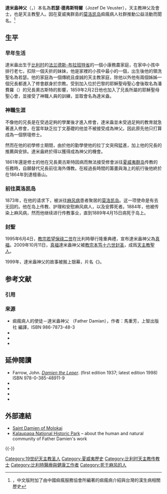 {{Infobox saint
|name=達米盎神父
|birth_date={{birth date|1840|1|3}}
|death_date={{death date and age|1889|4|15|1840|1|3}}
|feast_day=5月10日
|venerated_in=[[羅馬天主教|羅馬天主教]]
|image=FatherDamien.jpeg
|imagesize=250px
|caption=在莫洛凱島染上痲瘋病而毀容的達米盎神父
|birth_place=[[比利時|比利時]][[特雷梅洛|特雷梅洛]]
|death_place= [[夏威夷王國|夏威夷王國]][[莫洛凱島|莫洛凱島]][[卡勞帕帕|卡勞帕帕]]
|titles=天主教神父與傳教士
|beatified_date=1995年6月4日
|beatified_place=
|beatified_by=[[教宗若望保祿二世|教宗若望保祿二世]]
|canonized_date=2009年10月11日
|canonized_place=
|canonized_by=[[教宗本篤十六世|教宗本篤十六世]]
|attributes=
|patronage= 痲瘋患者
|major_shrine=
|suppressed_date=
|issues=
}}
'''達米盎神父'''（{{lang-nl|Pater Damiaan}}，{{bd|1840年|1月3日|1889年|4月15日|catIdx=D}}）本名為'''若瑟·德弗斯特爾'''（Jozef De Veuster），天主教神父及{{le|耶穌聖母聖心會|Congregation of the Sacred Hearts of Jesus and Mary}}會士，也是天主教聖人。因在夏威夷群島的[[莫洛凯岛|莫洛凯岛]]痲瘋病人社群推動公益活動而聞名。<ref name=愛德華>{{cite book|author=愛德華·布里昂|title=栽在水旁的一棵樹|year=2012年|publisher=光啓社|others=田軍}}，中文版附加了由中國痲瘋服務協會所編著的痲瘋病介紹與台灣的漢生病相關歷史</ref>

== 生平 ==
===早年生活===
達米盎出生于[[比利时|比利时]]的[[法兰德斯-布拉班特省|法兰德斯-布拉班特省]]的一個小康務農家庭，在家中小孩中排行老七，扣除一個夭折的妹妹，他是家裡的小孩中最小的一個，出生後他的領洗聖名為若瑟。他的家庭為一個傳統且虔誠的天主教家庭，除他以外他有兩個姊姊一個兄長都進入了修會獻身於宗教。受到加入位於巴黎的耶穌聖母聖心會後取名為潘費羅（{{lang-fr|Pamphile}}）的兄長奧古斯特的影響，1859年2月2日他也加入了兄長所屬的耶穌聖母聖心會，並接受了神職人員的訓練，並取會名為達米盎。

===神職生涯===
不像他的兄長是在受過足夠的學業後才進入修會，達米盎並未受過足夠的教育就急著進入修會，在當年缺乏拉丁文基礎的他並不被接受成為神父。因此原先他只打算成為一個祭壇修士。

然而在他的初學修士期間，由於他的勤學使他的拉丁文突飛猛進，加上他的兄長的推薦與安排。達米盎終於得以獲得成為神父的機會。

1861年還是修士的他在兄長奧古斯特因病而無法接受修會派往[[夏威夷群岛|夏威夷群岛]]传教的任務時，自願替代兄長前往海外傳教。在經過長時間的籌畫與海上的航行後他終於在1864年到達檀香山。

===前往莫洛凯岛===
1873年，在他的请求下，被派往[[麻风病|麻风病]]患者聚居的[[莫洛凯岛|莫洛凯岛]]。这一项使命是有去无回的。他在岛上传教、护理和安慰麻风病人，以及安葬死者。1884年，他被传染上麻风病，然而他继续进行传教事业，直到1889年4月15日病死于岛上。

=== 封聖 ===
1995年6月4日，[[教宗若望保祿二世|教宗若望保祿二世]]在比利時舉行隆重典禮，宣布達米盎神父為[[真福|真福]]。2009年10月11日，[[真福|真福]]達米盎神父被[[教宗|教宗]][[本笃十六世|本笃十六世]][[封圣|封圣]]，成爲[[基督教聖人|天主教聖人]]。

1999年，達米盎神父的故事被搬上银幕，片名《{{le|莫洛凱：達米盎神父的故事|Molokai: The Story of Father Damien}}》。

== 参考文献 ==
=== 引用 ===
{{Reflist}}

=== 来源 ===
{{Wikisource1913CatholicEnc|Father Damien (Joseph de Veuster)}}
{{refbegin}}
* 痲瘋病人的使徒－達米盎神父 （Father Damian），作者：馬重芳，上智出版社 編譯，ISBN 986-7873-48-3
*{{cite book | last = Daws | first = Gavan | title = Holy Man: Father Damien of Molokai | url = https://archive.org/details/holymanfatherdam0000daws_n7o6 | publisher = [[夏威夷大學出版社|University of Hawai'i Press]] | location = Honolulu | year = 1984 | isbn = 0-8248-0920-3 |author-link=:en:Gavan Daws }}
* {{cite book | last = Eynikel | first = Hilde | title = Molokai: the Story of Father Damien | publisher = Alba House | location = Staten Island | year = 1999 | isbn = 0-8189-0872-6 }}
* {{cite book | last = Stewart | first = Richard | title = Leper Priest of Moloka'i | url = https://archive.org/details/leperpriestofmol00rich | publisher = University of Hawai'i Press | location = Honolulu | year = 2000 | isbn = 0-8248-2322-2 }}
{{refend}}

==延伸閱讀==
{{refbegin}}
*Farrow, John. [http://www.amazon.com/dp/0385489110 ''Damien the Leper'']. (first edition 1937; latest edition 1998) ISBN 978-0-385-48911-9
*{{cite book |last=Bunson |first=Margaret |last2=Bunson |first2=Matthew |title=Apostle of the Exiled: St. Damien of Molokai |publisher=Our Sunday Visitor, Inc. |place=Huntington, Indiana |year=2009 |isbn=978-1-59276-610-9}}
*{{cite book | last = Edmond | first = Rod | title = Leprosy and Empire: A Medical and Cultural History | volume = 8 | series = Cambridge Social and Cultural Histories | publisher = [[Cambridge_University_Press|Cambridge University Press]] | location = | year = 2006 | isbn = 0-521-86584-0 |authorlink=}}
*{{cite book | last = Gould | first = Tony | title = A Disease Apart: Leprosy in the Modern World | url = https://archive.org/details/diseaseapartlepr0000goul | publisher = [[麥克米倫出版公司|Macmillan]] | location = | year = 2005 | isbn = 0-312-30502-8 |authorlink=}}
*{{cite book |last=Michaels |first=Barry |title=Saint Damien de Veuster: Missionary of Moloka'i |publisher=Pauline Books & Media |place=Boston |year=2009 |url=http://store.pauline.org/English/Books/tabid/126/ProductID/3218 |isbn=0-8198-7128-1 }}{{Dead link|date=2020年3月 |bot=InternetArchiveBot |fix-attempted=yes }}
{{refend}}

==外部連結==
{{Commons category|Father Damien}}
* [https://web.archive.org/web/20120418150028/http://www.fatherdamien.com/ Saint Damien of Molokai]
* [http://www.nps.gov/kala/ Kalaupapa National Historic Park] {{Wayback|url=http://www.nps.gov/kala/ |date=20100830192529 }} – about the human and natural community of Father Damien's work

{{-}}
{{天主教圣人}}

{{Authority control}}

{{DEFAULTSORT:Damiaan}}
[[Category:19世纪天主教圣人|Category:19世纪天主教圣人]]
[[Category:夏威夷歷史|Category:夏威夷歷史]]
[[Category:比利时天主教传教士|Category:比利时天主教传教士]]
[[Category:比利時醫療與健康工作者|Category:比利時醫療與健康工作者]]
[[Category:死于麻风的人|Category:死于麻风的人]]
